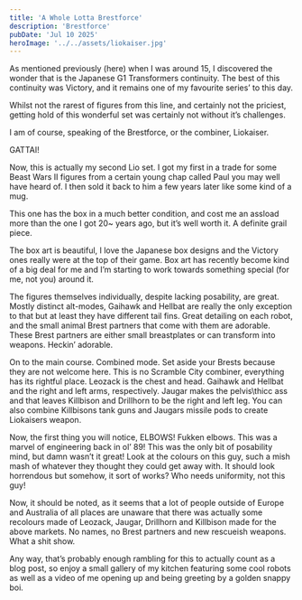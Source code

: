 ```yaml
---
title: 'A Whole Lotta Brestforce'
description: 'Brestforce'
pubDate: 'Jul 10 2025'
heroImage: '../../assets/liokaiser.jpg'
---
```


As mentioned previously (here) when I was around 15, I discovered the wonder that is the Japanese G1 Transformers continuity. The best of this continuity was Victory, and it remains one of my favourite series’ to this day.

Whilst not the rarest of figures from this line, and certainly not the priciest, getting hold of this wonderful set was certainly not without it’s challenges.

I am of course, speaking of the Brestforce, or the combiner, Liokaiser.

GATTAI!

Now, this is actually my second Lio set. I got my first in a trade for some Beast Wars II figures from a certain young chap called Paul you may well have heard of. I then sold it back to him a few years later like some kind of a mug.

This one has the box in a much better condition, and cost me an assload more than the one I got 20~ years ago, but it’s well worth it. A definite grail piece.

The box art is beautiful, I love the Japanese box designs and the Victory ones really were at the top of their game. Box art has recently become kind of a big deal for me and I’m starting to work towards something special (for me, not you) around it.

The figures themselves individually, despite lacking posability, are great. Mostly distinct alt-modes, Gaihawk and Hellbat are really the only exception to that but at least they have different tail fins. Great detailing on each robot, and the small animal Brest partners that come with them are adorable. These Brest partners are either small breastplates or can transform into weapons. Heckin’ adorable.

On to the main course. Combined mode. Set aside your Brests because they are not welcome here. This is no Scramble City combiner, everything has its rightful place. Leozack is the chest and head. Gaihawk and Hellbat and the right and left arms, respectively. Jaugar makes the pelvis\thicc ass and that leaves Killbison and Drillhorn to be the right and left leg. You can also combine Killbisons tank guns and Jaugars missile pods to create Liokaisers weapon.

Now, the first thing you will notice, ELBOWS! Fukken elbows. This was a marvel of engineering back in ol’ 89! This was the only bit of posability mind, but damn wasn’t it great! Look at the colours on this guy, such a mish mash of whatever they thought they could get away with. It should look horrendous but somehow, it sort of works? Who needs uniformity, not this guy!

Now, it should be noted, as it seems that a lot of people outside of Europe and Australia of all places are unaware that there was actually some recolours made of Leozack, Jaugar, Drillhorn and Killbison made for the above markets. No names, no Brest partners and new rescueish weapons. What a shit show.

Any way, that’s probably enough rambling for this to actually count as a blog post, so enjoy a small gallery of my kitchen featuring some cool robots as well as a video of me opening up and being greeting by a golden snappy boi.

